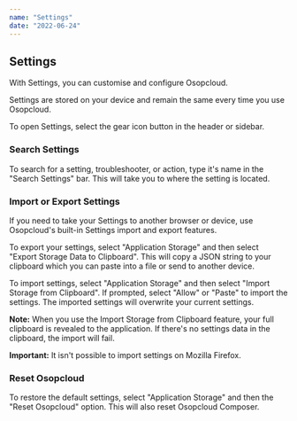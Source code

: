 ```yaml
---
name: "Settings"
date: "2022-06-24"
---
```


## Settings

With Settings, you can customise and configure Osopcloud.

Settings are stored on your device and remain the same every time you use Osopcloud.

To open Settings, select the gear icon button in the header or sidebar.

### Search Settings

To search for a setting, troubleshooter, or action, type it's name in the "Search Settings" bar. This will take you to where the setting is located.

### Import or Export Settings

If you need to take your Settings to another browser or device, use Osopcloud's built-in Settings import and export features.

To export your settings, select "Application Storage" and then select "Export Storage Data to Clipboard". This will copy a JSON string to your clipboard which you can paste into a file or send to another device.

To import settings, select "Application Storage" and then select "Import Storage from Clipboard". If prompted, select "Allow" or "Paste" to import the settings. The imported settings will overwrite your current settings.

**Note:** When you use the Import Storage from Clipboard feature, your full clipboard is revealed to the application. If there's no settings data in the clipboard, the import will fail.

**Important:** It isn't possible to import settings on Mozilla Firefox.

### Reset Osopcloud

To restore the default settings, select "Application Storage" and then the "Reset Osopcloud" option. This will also reset Osopcloud Composer.
